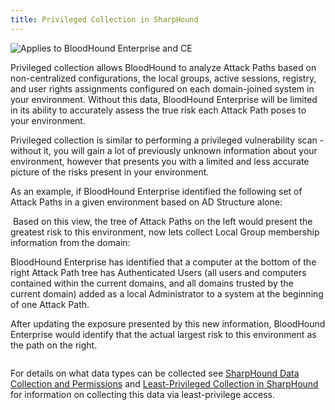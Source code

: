 ```yaml
---
title: Privileged Collection in SharpHound
---
```


<img noZoom src="/assets/enterprise-AND-community-edition-pill-tag.svg" alt="Applies to BloodHound Enterprise and CE"/>

Privileged collection allows BloodHound to analyze Attack Paths based on non-centralized configurations, the local groups, active sessions, registry, and user rights assignments configured on each domain-joined system in your environment. Without this data, BloodHound Enterprise will be limited in its ability to accurately assess the true risk each Attack Path poses to your environment.

Privileged collection is similar to performing a privileged vulnerability scan - without it, you will gain a lot of previously unknown information about your environment, however that presents you with a limited and less accurate picture of the risks present in your environment.

As an example, if BloodHound Enterprise identified the following set of Attack Paths in a given environment based on AD Structure alone:

<Frame>
  <img src="/assets/image-82.png" alt=""/>
</Frame>
Based on this view, the tree of Attack Paths on the left would present the greatest risk to this environment, now lets collect Local Group membership information from the domain:

<Frame>
  <img src="/assets/image-83.png" alt=""/>
</Frame>

BloodHound Enterprise has identified that a computer at the bottom of the right Attack Path tree has Authenticated Users (all users and computers contained within the current domains, and all domains trusted by the current domain) added as a local Administrator to a system at the beginning of one Attack Path.

After updating the exposure presented by this new information, BloodHound Enterprise would identify that the actual largest risk to this environment as the path on the right.

<Frame>
  <img src="/assets/image-84.png" alt=""/>
</Frame>

For details on what data types can be collected see [SharpHound Data Collection and Permissions](docs/collect-data/permissions) and [Least-Privileged Collection in SharpHound](/collect-data/enterprise-collection/least-privileged-collection) for information on collecting this data via least-privilege access.
